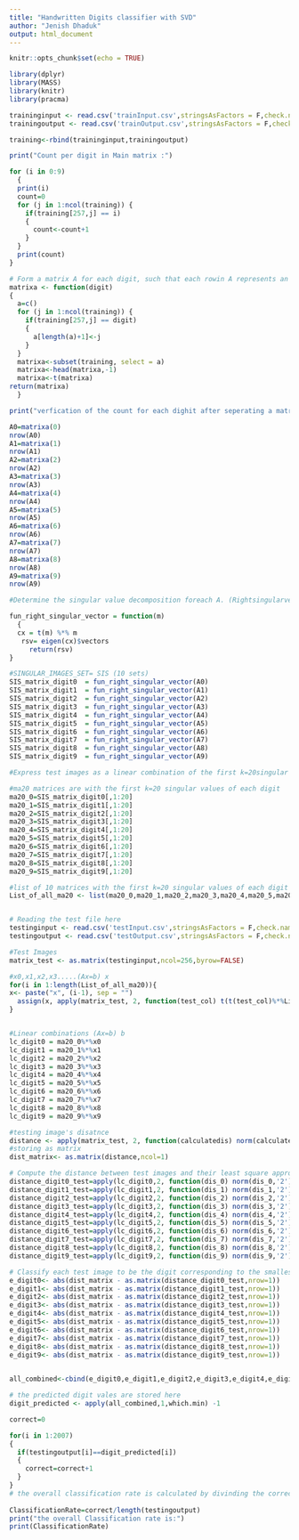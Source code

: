 ---
title: "Handwritten Digits classifier with SVD"
author: "Jenish Dhaduk"
output: html_document
---

```{r setup, include=FALSE}
knitr::opts_chunk$set(echo = TRUE)

library(dplyr)
library(MASS)
library(knitr)
library(pracma)
```

```{r}
traininginput <- read.csv('trainInput.csv',stringsAsFactors = F,check.names = F, header=F)
trainingoutput <- read.csv('trainOutput.csv',stringsAsFactors = F,check.names = F, header=F)

training<-rbind(traininginput,trainingoutput)

```

```{r}
print("Count per digit in Main matrix :")

for (i in 0:9)
  {
  print(i)
  count=0
  for (j in 1:ncol(training)) {
    if(training[257,j] == i)
    {
      count<-count+1
    }
  }
  print(count)
}
```
```{r}
# Form a matrix A for each digit, such that each rowin A represents an image of that digit. (You will have 10 A’s).
matrixa <- function(digit)
{
  a=c()
  for (j in 1:ncol(training)) {
    if(training[257,j] == digit)
    {
      a[length(a)+1]<-j
    }
  }
  matrixa<-subset(training, select = a)
  matrixa<-head(matrixa,-1)
  matrixa<-t(matrixa)
return(matrixa)
  }

print("verfication of the count for each dighit after seperating a matrix")

A0=matrixa(0)
nrow(A0)
A1=matrixa(1)
nrow(A1)
A2=matrixa(2)
nrow(A2)
A3=matrixa(3)
nrow(A3)
A4=matrixa(4)
nrow(A4)
A5=matrixa(5)
nrow(A5)
A6=matrixa(6)
nrow(A6)
A7=matrixa(7)
nrow(A7)
A8=matrixa(8)
nrow(A8)
A9=matrixa(9)
nrow(A9)

```

```{r}
#Determine the singular value decomposition foreach A. (Rightsingularvectors Viare an orthogonal basis in the image space of that digit.We will refer to the right singular vectors as “singular images.”) You should get 10 sets of singular images, one for each digit.

fun_right_singular_vector = function(m)
  {
  cx = t(m) %*% m
   rsv= eigen(cx)$vectors
     return(rsv)
}

#SINGULAR_IMAGES_SET= SIS (10 sets)
SIS_matrix_digit0  = fun_right_singular_vector(A0)
SIS_matrix_digit1  = fun_right_singular_vector(A1)
SIS_matrix_digit2  = fun_right_singular_vector(A2)
SIS_matrix_digit3  = fun_right_singular_vector(A3)
SIS_matrix_digit4  = fun_right_singular_vector(A4)
SIS_matrix_digit5  = fun_right_singular_vector(A5)
SIS_matrix_digit6  = fun_right_singular_vector(A6)
SIS_matrix_digit7  = fun_right_singular_vector(A7)
SIS_matrix_digit8  = fun_right_singular_vector(A8)
SIS_matrix_digit9  = fun_right_singular_vector(A9)


```



```{r}
#Express test images as a linear combination of the first k=20singular images of each digit. (This is a least square problem of the form Ax=b).

#ma20 matrices are with the first k=20 singular values of each digit
ma20_0=SIS_matrix_digit0[,1:20]
ma20_1=SIS_matrix_digit1[,1:20]
ma20_2=SIS_matrix_digit2[,1:20]
ma20_3=SIS_matrix_digit3[,1:20]
ma20_4=SIS_matrix_digit4[,1:20]
ma20_5=SIS_matrix_digit5[,1:20]
ma20_6=SIS_matrix_digit6[,1:20]
ma20_7=SIS_matrix_digit7[,1:20]
ma20_8=SIS_matrix_digit8[,1:20]
ma20_9=SIS_matrix_digit9[,1:20]

#list of 10 matrices with the first k=20 singular values of each digit (Ax=b) A
List_of_all_ma20 <- list(ma20_0,ma20_1,ma20_2,ma20_3,ma20_4,ma20_5,ma20_6,ma20_7,ma20_8,ma20_9)


# Reading the test file here
testinginput <- read.csv('testInput.csv',stringsAsFactors = F,check.names = F, header=F)
testingoutput <- read.csv('testOutput.csv',stringsAsFactors = F,check.names = F, header=F)

#Test Images
matrix_test <- as.matrix(testinginput,ncol=256,byrow=FALSE)

#x0,x1,x2,x3.....(Ax=b) x
for(i in 1:length(List_of_all_ma20)){ 
x<- paste("x", (i-1), sep = "") 
  assign(x, apply(matrix_test, 2, function(test_col) t(t(test_col)%*%List_of_all_ma20[[i]])))
}


#Linear combinations (Ax=b) b
lc_digit0 = ma20_0%*%x0
lc_digit1 = ma20_1%*%x1
lc_digit2 = ma20_2%*%x2
lc_digit3 = ma20_3%*%x3
lc_digit4 = ma20_4%*%x4
lc_digit5 = ma20_5%*%x5
lc_digit6 = ma20_6%*%x6
lc_digit7 = ma20_7%*%x7
lc_digit8 = ma20_8%*%x8
lc_digit9 = ma20_9%*%x9
```



```{r}


#testing image's disatnce
distance <- apply(matrix_test, 2, function(calculatedis) norm(calculatedis,'2'))
#storing as matrix
dist_matrix<- as.matrix(distance,ncol=1)

# Compute the distance between test images and their least square approximations.
distance_digit0_test=apply(lc_digit0,2, function(dis_0) norm(dis_0,'2')) 
distance_digit1_test=apply(lc_digit1,2, function(dis_1) norm(dis_1,'2')) 
distance_digit2_test=apply(lc_digit2,2, function(dis_2) norm(dis_2,'2')) 
distance_digit3_test=apply(lc_digit3,2, function(dis_3) norm(dis_3,'2')) 
distance_digit4_test=apply(lc_digit4,2, function(dis_4) norm(dis_4,'2')) 
distance_digit5_test=apply(lc_digit5,2, function(dis_5) norm(dis_5,'2')) 
distance_digit6_test=apply(lc_digit6,2, function(dis_6) norm(dis_6,'2')) 
distance_digit7_test=apply(lc_digit7,2, function(dis_7) norm(dis_7,'2')) 
distance_digit8_test=apply(lc_digit8,2, function(dis_8) norm(dis_8,'2')) 
distance_digit9_test=apply(lc_digit9,2, function(dis_9) norm(dis_9,'2'))

```


```{r}

# Classify each test image to be the digit corresponding to the smallest residual. 
e_digit0<- abs(dist_matrix - as.matrix(distance_digit0_test,nrow=1))
e_digit1<- abs(dist_matrix - as.matrix(distance_digit1_test,nrow=1))
e_digit2<- abs(dist_matrix - as.matrix(distance_digit2_test,nrow=1))
e_digit3<- abs(dist_matrix - as.matrix(distance_digit3_test,nrow=1))
e_digit4<- abs(dist_matrix - as.matrix(distance_digit4_test,nrow=1))
e_digit5<- abs(dist_matrix - as.matrix(distance_digit5_test,nrow=1))
e_digit6<- abs(dist_matrix - as.matrix(distance_digit6_test,nrow=1))
e_digit7<- abs(dist_matrix - as.matrix(distance_digit7_test,nrow=1))
e_digit8<- abs(dist_matrix - as.matrix(distance_digit8_test,nrow=1)) 
e_digit9<- abs(dist_matrix - as.matrix(distance_digit9_test,nrow=1))  
 

all_combined<-cbind(e_digit0,e_digit1,e_digit2,e_digit3,e_digit4,e_digit5,e_digit6,e_digit7,e_digit8,e_digit9)

# the predicted digit vales are stored here
digit_predicted <- apply(all_combined,1,which.min) -1

correct=0

for(i in 1:2007)
{
  if(testingoutput[i]==digit_predicted[i])
  {
    correct=correct+1
  }
}
# the overall classification rate is calculated by divinding the correct prediction by total output values that is 2007
 
ClassificationRate=correct/length(testingoutput)
print("the overall Classification rate is:")
print(ClassificationRate)

```

